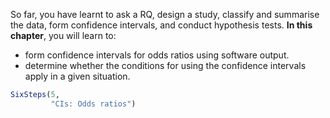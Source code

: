 ::: {.objectivesBox .objectives data-latex="{iconmonstr-target-4-240.png}"}
So far, you have learnt to ask a RQ, design a study, classify and summarise the data, form confidence intervals, and conduct hypothesis tests.
**In this chapter**, you will learn to:

* form confidence intervals for odds ratios using software output.
* determine whether the conditions for using the confidence intervals apply in a given situation.
:::



```r
SixSteps(5, 
         "CIs: Odds ratios")
```